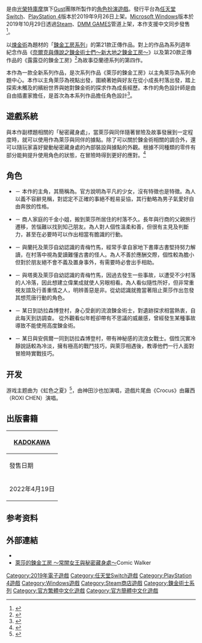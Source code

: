 {{Otheruses|subject=萊莎的鍊金工房'''第1部'''|other=萊莎的鍊金工房'''第2部'''|萊莎的鍊金工房2 ～失落傳說與秘密妖精～}}
{{NoteTA
| G1 = Games
}}
{{Infobox animanga/Headerofja
|title= 萊莎的鍊金工房 ～常闇女王與秘密藏身處～
|image= 
|size= 
|caption= 
|japanese= ライザのアトリエ 〜常闇の女王と秘密の隠れ家〜
|english= Atelier Ryza: Ever Darkness & the Secret Hideout
|kana= 
|romaji= 
|genre= 
}}
{{Infobox animanga/Game
| title = 
| original =
| japanese = 
| english = 
| image = 萊莎的鍊金工房.jpg
| caption =
| genre = [[電子角色扮演遊戲|角色扮演]]
| platforms = {{spml|[[任天堂Switch|任天堂Switch]]|[[PlayStation_4|PlayStation 4]]|[[Microsoft_Windows|Microsoft Windows]]}}
| developer = [[GUST|GUST]]
| publisher = [[光榮特庫摩|光榮特庫摩]]
| director =
| producer =
| designer =
| scenario = {{lj|高橋彌七郎|高橋弥七郎}}
| programmer =
| artist = Toridamono（トリダモノ）
| sound = {{spml|{{lj|柳川和樹}}|中村新一郎|水上浩介|三武亞紗美|{{lj|アサノハヤト}}}}
| engine =
| play = [[單人遊戲|單人]]
| released = '''任天堂Switch'''、'''PlayStation 4'''{{vgrelease|JP|2019年9月26日|TW|2019年9月26日|NA|2019年10月29日|EU|2019年11月1日}}'''Microsoft Windows'''{{vgrelease|WW|2019年10月29日}}
}}
{{Infobox animanga/Manga
|標題= 
|作者= GUST（原作）<br/>{{lang|ja|トリダモノ}}（角色設計）
|作畫= {{lang|ja|リいちゅ}}<ref>{{Cite web|url=https://twitter.com/rityulate/|title=リいちゅ|work=Twitter|language=ja}}</ref>
|出版社= {{flagicon|JPN}} [[KADOKAWA|KADOKAWA]]
|其他出版社= 
|連載雜誌= [[Fami通|週刊Fami通]]
|label= 
|網路= 
|發售日= 2022年4月19日
|開始= 2020年10月1日號
|結束= 
|開始日= 
|結束日= 
|冊數= 
|話數= 第13話{{small|（2021年9月22日）}}
|其他= 
}}
{{Infobox animanga/Footerofja}}

{{Vgname|萊莎的鍊金工房 ～常闇女王與秘密藏身處～|ja=ライザのアトリエ 〜常闇の女王と秘密の隠れ家〜|en=Atelier Ryza: Ever Darkness & the Secret Hideout}}是由[[光榮特庫摩遊戲|光榮特庫摩]]旗下[[Gust|Gust]]團隊所製作的[[角色扮演遊戲|角色扮演遊戲]]。發行平台為[[任天堂Switch|任天堂Switch]]、[[PlayStation_4|PlayStation 4]]版本於2019年9月26日上架。[[Microsoft_Windows|Microsoft Windows]]版本於2019年10月29日透過[[Steam|Steam]]、[[DMM.com|DMM GAMES]]管道上架，本作支援中文同步發售<ref>{{Cite web|url=https://gnn.gamer.com.tw/detail.php?sn=184155|title=《萊莎的鍊金工房》新宣傳影片揭露部分劇情 展開一場「夏日限定冒險」|work=[[巴哈姆特電玩資訊站|巴哈姆特電玩資訊站]]|date=2019-08-13|accessdate=2019-08-13}}</ref>。

以[[煉金術|煉金術]]為題材的「[[鍊金工房系列|鍊金工房系列]]」的第21款正傳作品。對上的作品為系列週年紀念作品《[[奈爾克與傳說之鍊金術士們～新大地之鍊金工房～|奈爾克與傳說之鍊金術士們～新大地之鍊金工房～]]》以及第20款正傳作品的《露露亞的鍊金工房》<ref>{{Cite web|url=https://gnn.gamer.com.tw/detail.php?sn=179802|title=《露露亞的鍊金工房 ～亞蘭德之鍊金術士4～》繁體中文版今日發售|work=[[巴哈姆特電玩資訊站|巴哈姆特電玩資訊站]]|date=2019-05-21|accessdate=2019-05-21}}</ref>為故事亞蘭德系列的第四作。

本作為一款全新系列作品，是次系列作品《萊莎的鍊金工房》以主角萊莎為系列命題中心。本作以主角萊莎為視點出發，圍繞著她與好友在從小成長村落出發，踏上探索未觸及的繽紛世界與她對鍊金術的探求作為成長經歷。本作的角色設計師是由自由插畫家{{nihongo|Toridamono|トリダモノ}}擔任，是首次為本系列作品擔任角色設計<ref>{{Cite web|url=https://gnn.gamer.com.tw/detail.php?sn=184390|title=　萊莎是這樣誕生的！《萊莎的鍊金工房》製作人與繪師分享角色設計的變遷|work=[[巴哈姆特電玩資訊站|巴哈姆特電玩資訊站]]|date=2019-08-17|accessdate=2019-08-17|archive-date=2020-08-09|archive-url=https://web.archive.org/web/20200809165813/https://gnn.gamer.com.tw/detail.php?sn=184390|dead-url=no}}</ref>。

== 遊戲系統 ==

與本作副標題相關的「秘密藏身處」，當萊莎與同伴隨著冒險及故事發展到一定程度時，就可以使用作為萊莎與同伴的據點。除了可以關於鍊金術相關的調合外，還可以隨玩家喜好變動秘密藏身處的內部裝設與據點的外觀。根據不同種類的零件有部分能夠提升使用角色的狀態，在冒險時得到更好的應對。<ref>{{Cite web|url=https://gnn.gamer.com.tw/detail.php?sn=186024|title=《萊莎的鍊金工房》介紹冒險據點「秘密藏身處」、部分劇情內容以及角色情報|work=[[巴哈姆特電玩資訊站|巴哈姆特電玩資訊站]]|date=2019-09-20|accessdate=2019-09-20}}</ref>

== 角色 ==
* {{nihongo|萊莎琳·斯托特|ライザリン・シュタウト|Reisalin Stout|聲：[[野口百合|野口百合]]<ref name="character">{{cite web|url=https://www.gamecity.com.tw/atelier/ryza/characters.html|title=CHARACTER|work=電子遊戲「萊莎的鍊金工房」官方網站|language=zh-tw|accessdate=2020-09-08|archive-date=2020-02-20|archive-url=https://web.archive.org/web/20200220153541/http://www.gamecity.com.tw/atelier/ryza/characters.html|dead-url=no}}</ref>}} － 本作的主角，其簡稱為{{nihongo|萊莎|ライザ}}。官方說明為平凡的少女，沒有特徵也是特徵。為人以義不容辭見稱，對認定不正確的事絕不輕易妥協，其行動略為男子氣愛好自由奔放的性格。

* {{nihongo|科洛蒂婭·巴蘭茨|クラウディア・バレンツ|Klaudia Valentz|聲：[[大和田仁美|大和田仁美]]<ref name="character"/>}} － 商人家庭的千金小姐，搬到萊莎所居住的村落不久。長年與行商的父親旅行遷移，苦惱難以找到知己朋友。為人對人個性溫柔和善，但很有主見及判斷力，甚至在必要時可以作出相當有膽識的行動。

* {{nihongo|塔奧·蒙伽特恩|タオ・モンガルテン|Tao Mongarten|聲：[[近藤唯|近藤唯]]<ref name="character"/>}} － 與蘭托及萊莎自幼認識的青梅竹馬，經常手拿自家地下書庫古書堅持努力解讀，在村落中視為愛讀難懂古書的怪人。為人不善於應酬交際，個性較為膽小但對於朋友絕不會不義及置身事外，有需要時必會出手相助。

* {{nihongo|蘭托·馬斯林克|レント・マルスリンク|Lent Marslink|聲：[[寺島拓篤|寺島拓篤]]<ref name="character"/>}} － 與塔奧及萊莎自幼認識的青梅竹馬，因過去發生一些事故，以遭受不少村落的人冷落，因此想建立偉業成就使人另眼相看。為人看似隨性所好，但非常重視友誼及行善重情之人，明辨善惡是非。從幼認識就擔當著阻止萊莎作出忽發其想荒唐行動的角色。

* {{nihongo|安佩爾·沃爾默|アンペル・フォルマー|Empel Vollmer|聲：[[野島裕史|野島裕史]]<ref name="character"/>}} － 某日到訪拉森博登村，身心受創的流浪鍊金術士，對遺跡探求相當熱衷，自此每天到訪調查。 從外觀看似年輕卻帶有不思議的威嚴感，曾經發生某種事故導致不能使用高度鍊金術。

* {{nihongo|莉拉·德西亞斯|リラ・ディザイアス|Lila Decyrus|聲：[[照井春佳|照井春佳]]<ref name="character"/>}} － 某日與安佩爾一同到訪拉森博登村，帶有神秘感的流浪女戰士。個性沉實冷靜說話較為冷淡，擁有極高的戰鬥技巧，與萊莎相遇後，教導他們一行人面對冒險時實戰技巧。

== 开发 ==

游戏主题曲为《虹色之夏》<ref>{{Cite web|url=https://gnn.gamer.com.tw/detail.php?sn=182758|title=《萊莎的鍊金工房 ～常闇女王與秘密藏身處～》公布由神田沙也加演唱主題曲的開場動畫|work=[[巴哈姆特電玩資訊站|巴哈姆特電玩資訊站]]|date=2019-07-16|accessdate=2019-07-16}}</ref>，由神田沙也加演唱，遊戲片尾曲《Crocus》由羅西（ROXI CHEN）演唱。

== 出版書籍 ==
{| class=wikitable style=font-size:small
!colspan="2"| {{flagicon|Japan}} [[KADOKAWA|KADOKAWA]]
|-
!發售日期!![[ISBN|ISBN]]
|-
| 2022年4月19日 || ISBN 978-4-04-733594-3
|}

== 参考资料 ==
{{Reflist}}

== 外部連結 ==

* {{Official websites|https://www.gamecity.ne.jp/atelier/ryza/|日文|https://www.gamecity.com.tw/atelier/ryza/|中文}}
* [https://comic-walker.com/contents/detail/KDCW_CW01201939010000_68/ 萊莎的鍊金工房 ～常闇女王與秘密藏身處～]Comic Walker{{ja}}
{{鍊金術士系列}}

{{DEFAULTSORT:Ryza No Atorie Tokoyami No Joou To Himitsu No Kakurega}}
[[Category:2019年電子遊戲|Category:2019年電子遊戲]]
[[Category:任天堂Switch遊戲|Category:任天堂Switch遊戲]]
[[Category:PlayStation_4遊戲|Category:PlayStation 4遊戲]]
[[Category:Windows遊戲|Category:Windows遊戲]]
[[Category:Steam商店遊戲|Category:Steam商店遊戲]]
[[Category:鍊金術士系列|Category:鍊金術士系列]]
[[Category:官方繁體中文化遊戲|Category:官方繁體中文化遊戲]]
[[Category:官方簡體中文化遊戲|Category:官方簡體中文化遊戲]]